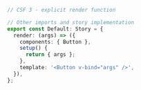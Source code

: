```ts
// CSF 3 - explicit render function

// Other imports and story implementation
export const Default: Story = {
  render: (args) => ({
    components: { Button },
    setup() {
      return { args };
    },
    template: '<Button v-bind="args" />',
  }),
};
```
